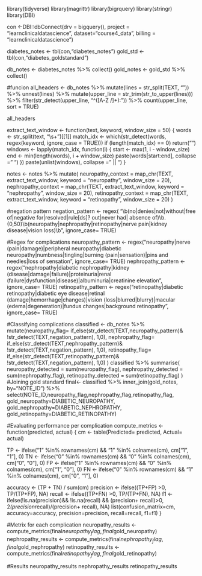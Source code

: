 library(tidyverse)
library(magrittr)
library(bigrquery)
library(stringr)
library(DBI)

con <-DBI::dbConnect(drv = bigquery(), 
project = "learnclinicaldatascience", dataset="course4_data", billing = "learnclinicaldatascience")

diabetes_notes <- tbl(con,"diabetes_notes")
gold_std <- tbl(con,"diabetes_goldstandard")

db_notes <- diabetes_notes %>% collect()
gold_notes <- gold_std %>% collect()

#funcion
all_headers <- db_notes %>%
  mutate(lines = str_split(TEXT, "\n")) %>%
  unnest(lines) %>%
  mutate(upper_line = str_trim(str_to_upper(lines))) %>%
  filter(str_detect(upper_line, "^([A-Z /]+):")) %>%
  count(upper_line, sort = TRUE)

all_headers

extract_text_window <- function(text, keyword, window_size = 50) {
  words <- str_split(text, "\\s+")[[1]]
  match_idx <- which(str_detect(words, regex(keyword, ignore_case = TRUE)))
  if (length(match_idx) == 0) return("")
    windows <- lapply(match_idx, function(i) {
    start <- max(1, i - window_size)
    end <- min(length(words), i + window_size)
    paste(words[start:end], collapse = " ")
  })
  paste(unlist(windows), collapse = " || ")
}


notes <- notes %>%
  mutate(
    neuropathy_context = map_chr(TEXT, extract_text_window, keyword = "neuropathy", window_size = 20),
    nephropathy_context = map_chr(TEXT, extract_text_window, keyword = "nephropathy", window_size = 20),
    retinopathy_context = map_chr(TEXT, extract_text_window, keyword = "retinopathy", window_size = 20)
  )

#negation pattern
negation_pattern <- regex(
  "\\b(no|denies|not|without|free of|negative for|resolved|rule[ds]? out|never had| absence of)\\b.{0,50}\\b(neuropathy|nephropathy|retinopathy|nerve pain|kidney disease|vision loss)\\b", ignore_case= TRUE)

#Regex for complications
neuropathy_pattern <- regex("neuropathy|nerve (pain|damage)|peripheral neuropathy|diabetic neuropathy|numbness|tingling|burning (pain|sensation)|pins and needles|loss of sensation", 
                            ignore_case= TRUE)
nephropathy_pattern <- regex("nephropathy|diabetic nephropathy|kidney (disease|damage|failure)|proteinuria|renal (failure|dysfunction|disease)|albuminuria|creatinine elevation",
                             ignore_case= TRUE)
retinopathy_pattern <- regex("retinopathy|diabetic retinopathy|diabetic eye disease|retinal (damage|hemorrhage|changes)|vision (loss|blurred|blurry)|macular (edema|degeneration)|fundus changes|background retinopathy",
                             ignore_case= TRUE)

#Classifying complications
classified <- db_notes %>%
  mutate(neuropathy_flag= if_else(str_detect(TEXT,neuropathy_pattern)&
                                   !str_detect(TEXT,negation_pattern),
                                 1,0),
        nephropathy_flag= if_else(str_detect(TEXT,nephropathy_pattern)&
                                    !str_detect(TEXT,negation_pattern),
                                  1,0), 
        retinopathy_flag= if_else(str_detect(TEXT,retinopathy_pattern)&
                                    !str_detect(TEXT,negation_pattern),
                                  1,0) )
classified %>%
  summarise(
    neuropathy_detected = sum(neuropathy_flag),
    nephropathy_detected = sum(nephropathy_flag),
    retinopathy_detected = sum(retinopathy_flag)
  )
#Joining gold standard
final<- classified %>%
  inner_join(gold_notes, by="NOTE_ID") %>%
  select(NOTE_ID,neuropathy_flag,nephropathy_flag,retinopathy_flag, 
         gold_neuropathy=DIABETIC_NEUROPATHY,
         gold_nephropathy=DIABETIC_NEPHROPATHY, 
         gold_retinopathy=DIABETIC_RETINOPATHY)

#Evaluating performance per complication
compute_metrics <- function(predicted, actual) {
  cm <- table(Predicted= predicted, Actual= actual)
  
  TP <- ifelse("1" %in% rownames(cm) && "1" %in% colnames(cm), cm["1", "1"], 0)
  TN <- ifelse("0" %in% rownames(cm) && "0" %in% colnames(cm), cm["0", "0"], 0)
  FP <- ifelse("1" %in% rownames(cm) && "0" %in% colnames(cm), cm["1", "0"], 0)
  FN <- ifelse("0" %in% rownames(cm) && "1" %in% colnames(cm), cm["0", "1"], 0)
  
  accuracy <- (TP + TN) / sum(cm)
  precision <- ifelse((TP+FP) >0, TP/(TP+FP), NA)
  recall <- ifelse((TP+FN) >0, TP/(TP+FN), NA)
  f1 <- ifelse(!is.na(precision)&& !is.na(recall) && (precision+ recall)>0,
               2*(precision*recall)/(precision+ recall), NA)
  list(confusion_matrix=cm,
       accuracy=accuracy, precision=precision, recall=recall, f1=f1)
}

#Metrix for each complication
neuropathy_results <- compute_metrics(final$neuropathy_flag,final$gold_neuropathy)
nephropathy_results <- compute_metrics(final$nephropathy_flag,final$gold_nephropathy)
retinopathy_results <- compute_metrics(final$retinopathy_flag,final$gold_retinopathy)

#Results
neuropathy_results
nephropathy_results
retinopathy_results

